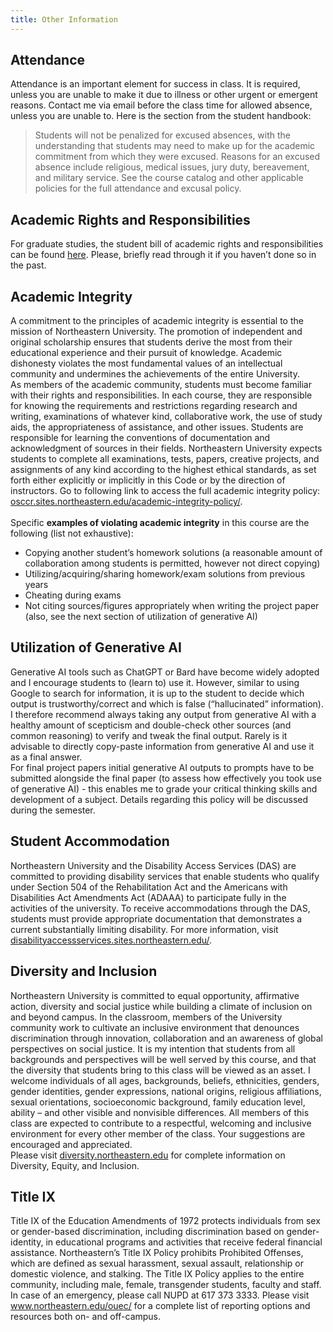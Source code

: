 ```yaml
---
title: Other Information
---
```


## Attendance

Attendance is an important element for success in class. It is required, unless you are unable to make it due to
illness or other urgent or emergent reasons. Contact me via email before the class time for allowed absence,
unless you are unable to. Here is the section from the student handbook:\

> Students will not be penalized for excused absences, with the understanding that students may need to make up for the
> academic commitment from which they were excused. Reasons for an excused absence include religious, medical issues,
> jury duty, bereavement, and military service. See the course catalog and other applicable policies for the full
> attendance and excusal policy.

## Academic Rights and Responsibilities

For graduate studies, the student bill of academic rights and responsibilities can be
found [here](https://catalog.northeastern.edu/graduate/academic-policies-procedures/students-bill-rights-responsibilities/).
Please, briefly read through it if you haven't done so in the past.

## Academic Integrity

A commitment to the principles of academic integrity is essential to the mission of Northeastern University.
The promotion of independent and original scholarship ensures that students derive the most from their educational
experience and their pursuit of knowledge. Academic dishonesty violates the most fundamental values of an intellectual
community and undermines the achievements of the entire University.\
As members of the academic community, students must become familiar with their rights and responsibilities. In each
course, they are responsible for knowing the requirements and restrictions regarding research and writing, examinations
of whatever kind, collaborative work, the use of study aids, the appropriateness of assistance, and other issues.
Students are responsible for learning the conventions of documentation and acknowledgment of sources in their fields.
Northeastern University expects students to complete all examinations, tests, papers, creative projects, and
assignments of any kind according to the highest ethical standards, as set forth either explicitly or implicitly in
this Code or by the direction of instructors. Go to following link to access the full academic integrity policy:
[osccr.sites.northeastern.edu/academic-integrity-policy/](https://osccr.sites.northeastern.edu/academic-integrity-policy/).<br><br>
Specific **examples of violating academic integrity** in this course are the following (list not exhaustive):

- Copying another student's homework solutions (a reasonable amount of collaboration among students is permitted, however not direct copying)
- Utilizing/acquiring/sharing homework/exam solutions from previous years
- Cheating during exams
- Not citing sources/figures appropriately when writing the project paper (also, see the next section of utilization of generative AI)

## Utilization of Generative AI

Generative AI tools such as ChatGPT or Bard have become widely adopted and I encourage students to (learn to) use it.
However, similar to using Google to search for information, it is up to the student to decide which output is
trustworthy/correct and which is false ("hallucinated" information). I therefore recommend always taking any output from
generative AI with a healthy amount of scepticism and double-check other sources (and common reasoning) to verify and
tweak the final output. Rarely is it advisable to directly copy-paste information from generative AI and use it as
a final answer.<br>
For final project papers initial generative AI outputs to prompts have to be submitted alongside the final
paper (to assess how effectively you took use of generative AI) - this enables me to grade your critical
thinking skills and development of a subject. Details regarding this policy will be discussed during the semester.

## Student Accommodation

Northeastern University and the Disability Access Services (DAS) are committed to providing disability services that
enable students who qualify under Section 504 of the Rehabilitation Act and the Americans with Disabilities Act
Amendments Act (ADAAA) to participate fully in the activities of the university. To receive accommodations through
the DAS, students must provide appropriate documentation that demonstrates a current substantially limiting disability.
For more information, visit [disabilityaccessservices.sites.northeastern.edu/](https://disabilityaccessservices.sites.northeastern.edu/).

## Diversity and Inclusion

Northeastern University is committed to equal opportunity, affirmative action, diversity and social justice while
building a climate of inclusion on and beyond campus. In the classroom, members of the University community work
to cultivate an inclusive environment that denounces discrimination through innovation, collaboration and an awareness
of global perspectives on social justice. It is my intention that students from all backgrounds and perspectives will
be well served by this course, and that the diversity that students bring to this class will be viewed as an asset.
I welcome individuals of all ages, backgrounds, beliefs, ethnicities, genders, gender identities, gender expressions,
national origins, religious affiliations, sexual orientations, socioeconomic background, family education level,
ability – and other visible and nonvisible differences. All members of this class are expected to contribute to a
respectful, welcoming and inclusive environment for every other member of the class. Your suggestions are encouraged
and appreciated.\
Please visit [diversity.northeastern.edu](https://diversity.northeastern.edu) for complete information on Diversity, Equity,
and Inclusion.

## Title IX

Title IX of the Education Amendments of 1972 protects individuals from sex or gender-based discrimination,
including discrimination based on gender-identity, in educational programs and activities that receive federal
financial assistance. Northeastern’s Title IX Policy prohibits Prohibited Offenses, which are defined as sexual
harassment, sexual assault, relationship or domestic violence, and stalking. The Title IX Policy applies to the
entire community, including male, female, transgender students, faculty and staff. In case of an emergency,
please call NUPD at 617 373 3333. Please visit [www.northeastern.edu/ouec/](https://www.northeastern.edu/ouec/)
for a complete list of reporting options and resources both on- and off-campus.

